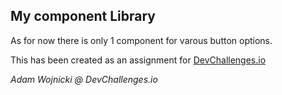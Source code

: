 
<Meta title="Library/Introduction" />


## My component Library

As for now there is only 1 component for varous button options.

This has been created as an assignment for [DevChallenges.io](https://www.devchallenges.io)

*Adam Wojnicki @ DevChallenges.io*



